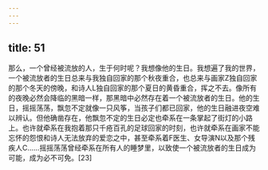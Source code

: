 ```yaml
---
---
---
```

title: 51
---



那么，一个曾经被流放的人，生于何时呢？我想像他的生日。我想遍了我的世界，一个被流放者的生日总来与我独自回家的那个秋夜重合，也总来与画家Z独自回家的那个冬天的傍晚，和诗人L独自回家的那个夏日的黄昏重合，挥之不去。像所有的夜晚必然会降临的黑暗一样，那黑暗中必然存在着一个被流放者的生日。他的生日，摇摇荡荡，飘忽不定就像一只风筝，当孩子们都已回家，他的生日融进夜空难以辨认。但他确凿存在，他飘忽不定的生日必定也牵系在一条掌起了街灯的小路上。也许就牵系在我抱着那只千疮百孔的足球回家的时刻，也许就牵系在画家不能忘怀的怨恨和诗人无法放弃的爱恋之中，甚至牵系着F医生、女导演N以及那个残疾人C……摇摇荡荡曾经牵系在所有人的睡梦里，以致使一个被流放者的生日成为可能，成为必不可免。[23]